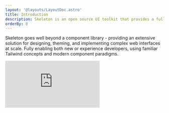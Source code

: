 ```yaml
---
layout: '@layouts/LayoutDoc.astro'
title: Introduction
description: Skeleton is an open source UI toolkit that provides a full design system, robust theme system, and customizable components for your favorite UI frameworks.
orderBy: 0
---
```



<p class="type-scale-5">Skeleton goes well beyond a component library - providing an extensive solution for designing, theming, and implementing complex web interfaces at scale. Fully enabling both new or experience developers, using familiar Tailwind concepts and modern component paradigms.</p>

<iframe
	class="w-full aspect-video rounded-container overflow-hidden"
	src="https://www.youtube.com/embed/tHzVyChDuyo"
	title="YouTube video player"
	frameborder="0"
	allow="accelerometer; autoplay; clipboard-write; encrypted-media; gyroscope; picture-in-picture"
	allowfullscreen
/>

## Why Skeleton

### Design System

At its core, a design system is a set of building blocks that standarizes the look and feel of your products and user experiences. This offers uniform language and structured framework to support you and your team. A good design system can greatly reduce amount of time spent recreating elements and redefining patterns while building products and user interfaces at scale.

### Figma UI Kit

Skeleton provides access to a powerful [Figma UI Kit](/docs/figma) to assist designers in drafting a visual concept of your upcoming projects.

### Tailwind++

Skeleton fully embraces [Tailwind](https://tailwindcss.com/) and its powerful utility-based approach to styling, built around the [Atomic Design Methodology](https://atomicdesign.bradfrost.com/chapter-2/). While also extending the capabilities in really meaningful ways, including not only themes but comprehensive systems for colors, typography, spacing, and more.

### Theme System

Skeleton provides best in class support for themes and styling, including a full set of fully curated themes built-in, as well as a powerful but friendly [theme generator](https://themes.skeleton.dev/) for creating new themes that fully adhere to your unique branding and design.

### Framework Agnostic

Skeleton's best features are fully framework agnostic, requiring only a single depedency - Tailwind. This provides the full design system, themes, and more for nearly any web-based application.

### Components

Skeleton also provides a suite of powerful UI components that full adapt to your theme stytem. Providing complex functionality and handling local state management. We currently provide support for React and Svelte, with plans to expand to all popular UI frameworks in the future.

---

## Open Source

Skeleton is [free and open-source software (FOSS)](https://github.com/skeletonlabs/skeleton) provided under the [MIT License](https://github.com/skeletonlabs/skeleton?tab=MIT-1-ov-file#readme).

### The Community

Skeleton has a thriving community of users and contributors. Available on both [GitHub](https://github.com/skeletonlabs/skeleton) and [Discord](https://discord.gg/EXqV7W8MtY).

### Updates

Skeleton has maintained a set release cadence for its entire lifecycle, providing new updates every two weeks. [See our changelog](https://github.com/skeletonlabs/skeleton/blob/dev/packages/skeleton/CHANGELOG.md) to see what's been added recently.

### Contributing

If you're interesting in helping, please see see our [Contribution Guidelines](/resources/contribute).

---

## Get Started

Ready to get started? Check out our comprehensive [installation guides](/docs/installation) or start [learning the fundamentals](/docs/fundamentals).